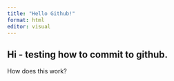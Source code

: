 ```yaml
---
title: "Hello Github!"
format: html
editor: visual
---
```


## Hi - testing how to commit to github.

How does this work?
